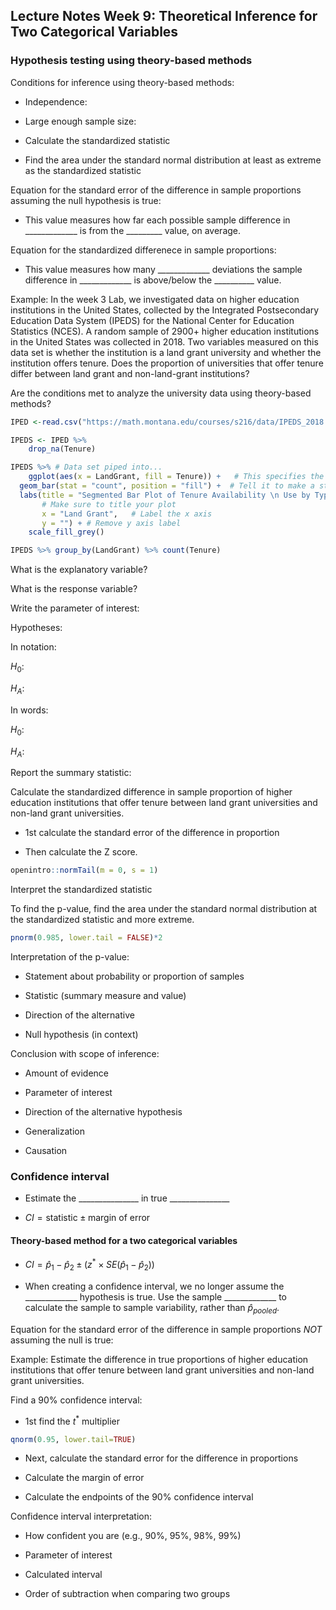 ## Lecture Notes Week 9: Theoretical Inference for Two Categorical Variables 


\setstretch{1}

### Hypothesis testing using theory-based methods {-}

Conditions for inference using theory-based methods:

- Independence:

\vspace{0.2in}

- Large enough sample size:

\vspace{1in}

* Calculate the standardized statistic

* Find the area under the standard normal distribution at least as extreme as the standardized statistic

Equation for the standard error of the difference in sample proportions assuming the null hypothesis is true:

\vspace{0.5in}

\setstretch{1.5}

* This value measures how far each possible sample difference in _____________ is from the _________ value, on average.

\setstretch{1}

Equation for the standardized differenece in sample proportions:

\vspace{0.5in}

\setstretch{1.5}

* This value measures how many _____________ deviations the sample difference in _____________ is above/below the __________ value.

\setstretch{1}

Example: In the week 3 Lab, we investigated data on higher education institutions in the United States, collected by the Integrated Postsecondary Education Data System (IPEDS) for the National Center for Education Statistics (NCES). A random sample of 2900+ higher education institutions in the United States was collected in 2018.  Two variables measured on this data set is whether the institution is a land grant university and whether the institution offers tenure.  Does the proportion of universities that offer tenure differ between land grant and non-land-grant institutions?

Are the conditions met to analyze the university data using theory-based methods?

\vspace{1in}

```r
IPED <-read.csv("https://math.montana.edu/courses/s216/data/IPEDS_2018.csv")

IPEDS <- IPED %>%
    drop_na(Tenure)

IPEDS %>% # Data set piped into...
    ggplot(aes(x = LandGrant, fill = Tenure)) +   # This specifies the variables
  geom_bar(stat = "count", position = "fill") +  # Tell it to make a stacked bar plot
  labs(title = "Segmented Bar Plot of Tenure Availability \n Use by Type of Institution",  
       # Make sure to title your plot 
       x = "Land Grant",   # Label the x axis
       y = "") + # Remove y axis label 
    scale_fill_grey()

IPEDS %>% group_by(LandGrant) %>% count(Tenure)
```
What is the explanatory variable?

\vspace{0.2in}

What is the response variable?

\vspace{0.2in}

Write the parameter of interest:

\vspace{0.8in}

Hypotheses:

In notation:  

$H_0:$

\vspace{0.2in}

$H_A:$

\vspace{0.2in}

In words: 

$H_0:$

\vspace{0.6in}

$H_A:$

\vspace{0.6in}

Report the summary statistic:

\vspace{0.8in}

Calculate the standardized difference in sample proportion of higher education institutions that offer tenure between land grant universities and non-land grant universities.

* 1st calculate the standard error of the difference in proportion

\vspace{0.5in}


* Then calculate the Z score.

\vspace{0.5in}

```r
openintro::normTail(m = 0, s = 1)
```

Interpret the standardized statistic

\vspace{0.5in}

To find the p-value, find the area under the standard normal distribution at the standardized statistic and more extreme.

```r
pnorm(0.985, lower.tail = FALSE)*2
```
Interpretation of the p-value:

* Statement about probability or proportion of samples

* Statistic (summary measure and value)
    
* Direction of the alternative 
    
* Null hypothesis (in context) 

\vspace{0.8in}

Conclusion with scope of inference: 

* Amount of evidence
    
* Parameter of interest 
    
* Direction of the alternative hypothesis

* Generalization

* Causation

\vspace{0.6in}

### Confidence interval {-}

* Estimate the _______________ in true _______________ 

* $CI = \text{statistic} \pm \text{margin of error}$

\vspace{0.5in}

#### Theory-based method for a two categorical variables {-}

* $CI = \hat{p}_1-\hat{p}_2 \pm (z^* \times SE(\hat{p}_1-\hat{p}_2))$

\setstretch{1.5}

* When creating a confidence interval, we no longer assume the _____________ hypothesis is true. Use the sample _____________ to calculate the sample to sample variability, rather than $\hat{p}_{pooled}$.

\setstretch{1}

Equation for the standard error of the difference in sample proportions *NOT* assuming the null is true:

\vspace{0.5in}

Example:  Estimate the difference in true proportions of higher education institutions that offer tenure between land grant universities and non-land grant universities.

Find a 90\% confidence interval:

* 1st find the $t^*$ multiplier 

```r
qnorm(0.95, lower.tail=TRUE)
```

* Next, calculate the standard error for the difference in proportions

\vspace{0.8in}

* Calculate the margin of error

\vspace{0.6in}

* Calculate the endpoints of the 90\% confidence interval

\vspace{0.6in}

Confidence interval interpretation:

* How confident you are (e.g., 90%, 95%, 98%, 99%)
    
* Parameter of interest
    
* Calculated interval
    
* Order of subtraction when comparing two groups

\vspace{0.8in}


\newpage
